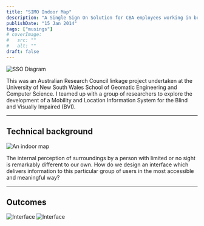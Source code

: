```yaml
---
title: "SIMO Indoor Map"
description: "A Single Sign On Solution for CBA employees working in branch"
publishDate: "15 Jan 2014"
tags: ["musings"]
# coverImage:
#   src: ""
#   alt: ""
draft: false
---
```


![SSO Diagram](./simo-landing.png)

This was an Australian Research Council linkage project undertaken at the University of New South Wales School of Geomatic Engineering and Computer Science. I teamed up with a group of researchers to explore the development of a Mobility and Location Information System for the Blind and Visually Impaired (BVI).

---

## Technical background

![An indoor map](./simo-map.jpeg)

The internal perception of surroundings by a person with limited or no sight is remarkably different to our own. How do we design an interface which delivers information to this particular group of users in the most accessible and meaningful way?

---

## Outcomes

![Interface](./simo-ui1.jpeg)
![Interface](./simo-ui2.jpeg)
